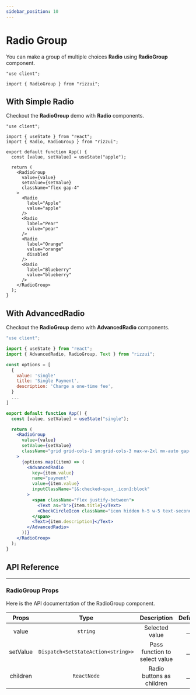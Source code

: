 ```yaml
---
sidebar_position: 10
---
```



# Radio Group

You can make a group of multiple choices **Radio** using **RadioGroup** component.

```tsx
"use client"; 

import { RadioGroup } from "rizzui";
```

<div className="mb-20 md:mb-28" />

## With Simple Radio

Checkout the **RadioGroup** demo with **Radio** components.

<Paper>
  <RadioGroupDefault />
</Paper>

```tsx
"use client"; 

import { useState } from "react";
import { Radio, RadioGroup } from "rizzui";

export default function App() {
  const [value, setValue] = useState("apple");

  return (
    <RadioGroup
      value={value}
      setValue={setValue}
      className="flex gap-4"
    >
      <Radio
        label="Apple"
        value="apple"
      />
      <Radio
        label="Pear"
        value="pear"
      />
      <Radio
        label="Orange"
        value="orange"
        disabled
      />
      <Radio
        label="Blueberry"
        value="blueberry"
      />
    </RadioGroup>
  );
}
```

<div className="mb-10" />

## With AdvancedRadio

Checkout the **RadioGroup** demo with **AdvancedRadio** components.

<Paper>
  <RadioGroupWithCard />
</Paper>

```jsx
"use client"; 

import { useState } from "react";
import { AdvancedRadio, RadioGroup, Text } from "rizzui";

const options = [
  {
    value: 'single'
    title: 'Single Payment',
    description: 'Charge a one-time fee',
  }
  ...
]

export default function App() {
  const [value, setValue] = useState("single");

  return (
    <RadioGroup
      value={value}
      setValue={setValue}
      className="grid grid-cols-1 sm:grid-cols-3 max-w-2xl mx-auto gap-4"
    >
      {options.map((item) => (
        <AdvancedRadio
          key={item.value}
          name="payment"
          value={item.value}
          inputClassName="[&:checked~span_.icon]:block"
        >
          <span className="flex justify-between">
            <Text as="b">{item.title}</Text>
            <CheckCircleIcon className="icon hidden h-5 w-5 text-secondary" />
          </span>
          <Text>{item.description}</Text>
        </AdvancedRadio>
      ))}
    </RadioGroup>
  );
}
```

<div className="mb-20" />

## API Reference

<hr />

<div className="mb-10" />

### RadioGroup Props

Here is the API documentation of the RadioGroup component.

<div className="overflow-x-auto">

|  Props   |                Type                |          Description          | Default |
| :------: | :--------------------------------: | :---------------------------: | :-----: |
|  value   |              `string`              |        Selected value         |  \_\_   |
| setValue | `Dispatch<SetStateAction<string>>` | Pass function to select value |  \_\_   |
| children |            `ReactNode`             |   Radio buttons as children   |  \_\_   |

</div>
